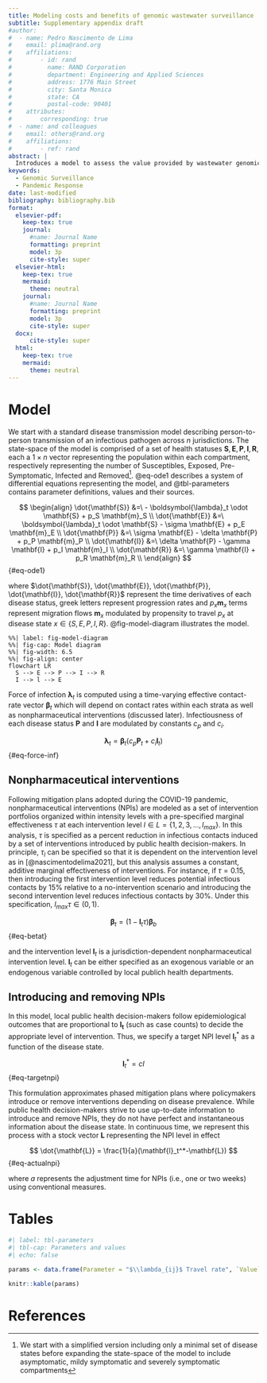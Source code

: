 ```yaml
---
title: Modeling costs and benefits of genomic wastewater surveillance
subtitle: Supplementary appendix draft
#author:
#  - name: Pedro Nascimento de Lima
#    email: plima@rand.org
#    affiliations: 
#        - id: rand
#          name: RAND Corporation
#          department: Engineering and Applied Sciences
#          address: 1776 Main Street
#          city: Santa Monica
#          state: CA
#          postal-code: 90401
#    attributes:
#        corresponding: true
#  - name: and colleagues
#    email: others@rand.org
#    affiliations:
#        - ref: rand
abstract: |
  Introduces a model to assess the value provided by wastewater genomic surveillance network. This document is meant to be used as a supplementary appendix of the paper.
keywords: 
  - Genomic Surveillance
  - Pandemic Response
date: last-modified
bibliography: bibliography.bib
format:
  elsevier-pdf:
    keep-tex: true
    journal:
      #name: Journal Name
      formatting: preprint
      model: 3p
      cite-style: super
  elsevier-html:
    keep-tex: true
    mermaid:
      theme: neutral
    journal:
      #name: Journal Name
      formatting: preprint
      model: 3p
      cite-style: super
  docx:
      cite-style: super
  html:
    keep-tex: true
    mermaid:
      theme: neutral
---
```


<!-- Template source: https://github.com/quarto-journals/elsevier download repository and place it within this folder.-->

# Model

We start with a standard disease transmission model describing person-to-person transmission of an infectious pathogen across $n$ jurisdictions. The state-space of the model is comprised of a set of health statuses $\mathbf{S}, \mathbf{E}, \mathbf{P}, \mathbf{I}, \mathbf{R}$, each a $1 \times n$ vector representing the population within each compartment, respectively representing the number of Susceptibles, Exposed, Pre-Symptomatic, Infected and Removed[^1]. @eq-ode1 describes a system of differential equations representing the model, and @tbl-parameters contains parameter definitions, values and their sources.

[^1]: We start with a simplified version including only a minimal set of disease states before expanding the state-space of the model to include asymptomatic, mildy symptomatic and severely symptomatic compartments

$$ 
\begin{align}
\dot{\mathbf{S}} &=\ - \boldsymbol{\lambda}_t \odot \mathbf{S} + p_S \mathbf{m}_S \\
\dot{\mathbf{E}} &=\ \boldsymbol{\lambda}_t \odot \mathbf{S} - \sigma \mathbf{E} + p_E \mathbf{m}_E \\
\dot{\mathbf{P}} &=\ \sigma \mathbf{E} - \delta \mathbf{P} + p_P \mathbf{m}_P \\
\dot{\mathbf{I}} &=\ \delta \mathbf{P} - \gamma \mathbf{I} + p_I \mathbf{m}_I \\
\dot{\mathbf{R}} &=\ \gamma \mathbf{I} + p_R \mathbf{m}_R \\
\end{align}
$$ {#eq-ode1}

where $\dot{\mathbf{S}}, \dot{\mathbf{E}}, \dot{\mathbf{P}}, \dot{\mathbf{I}}, \dot{\mathbf{R}}$ represent the time derivatives of each disease status, greek letters represent progression rates and $p_x\mathbf{m}_x$ terms represent migration flows $\mathbf{m}_x$ modulated by propensity to travel $p_x$ at disease state $x \in \{S, E, P, I, R\}$. @fig-model-diagram illustrates the model.

```mermaid
%%| label: fig-model-diagram
%%| fig-cap: Model diagram
%%| fig-width: 6.5
%%| fig-align: center
flowchart LR
  S --> E --> P --> I --> R
  I --> l --> E
```

Force of infection $\boldsymbol{\lambda}_t$ is computed using a time-varying effective contact-rate vector $\boldsymbol{\beta}_t$ which will depend on contact rates within each strata as well as nonpharmaceutical interventions (discussed later). Infectiousness of each disease status $\mathbf{P}$ and $\mathbf{I}$ are modulated by constants $c_p$ and $c_i$.

$$ 
\boldsymbol{\lambda}_t = \boldsymbol{\beta}_t (c_p\mathbf{P}_t + c_i\mathbf{I}_t)
$$ {#eq-force-inf}

## Nonpharmaceutical interventions {#npi}

Following mitigation plans adopted during the COVID-19 pandemic, nonpharmaceutical interventions (NPIs) are modeled as a set of intervention portfolios organized within intensity levels with a pre-specified marginal effectiveness $\tau$ at each intervention level $l \in L = \{1,2,3,...,l_{max}\}$. In this analysis, $\tau$ is specified as a percent reduction in infectious contacts induced by a set of interventions introduced by public health decision-makers. In principle, $\tau_l$ can be specified so that it is dependent on the intervention level as in [@nascimentodelima2021], but this analysis assumes a constant, additive marginal effectiveness of interventions. For instance, if $\tau = 0.15$, then introducing the first intervention level reduces potential infectious contacts by 15% relative to a no-intervention scenario and introducing the second intervention level reduces infectious contacts by 30%. Under this specification, $l_{max} \tau \in (0,1)$.

$$ 
\boldsymbol{\beta}_t = (1-\mathbf{l}_t\tau) \boldsymbol{\beta}_b
$$ {#eq-betat}

and the intervention level $\mathbf{l}_t$ is a jurisdiction-dependent nonpharmaceutical intervention level. $\mathbf{l}_t$ can be either specified as an exogenous variable or an endogenous variable controlled by local publich health departments.

## Introducing and removing NPIs

In this model, local public health decision-makers follow epidemiological outcomes that are proportional to $\mathbf{I_t}$ (such as case counts) to decide the appropriate level of intervention. Thus, we specify a target NPI level $\mathbf{l}_t^*$ as a function of the disease state.

$$ 
\mathbf{l}_t^* = cI
$$ {#eq-targetnpi}

This formulation approximates phased mitigation plans where policymakers introduce or remove interventions depending on disease prevalence. While public health decision-makers strive to use up-to-date information to introduce and remove NPIs, they do not have perfect and instantaneous information about the disease state. In continuous time, we represent this process with a stock vector $\mathbf{L}$ representing the NPI level in effect

$$ 
\dot{\mathbf{L}} = \frac{1}{a}(\mathbf{l}_t^*-\mathbf{L})
$$ {#eq-actualnpi}

where $a$ represents the adjustment time for NPIs (i.e., one or two weeks) using conventional measures.



```{=html}
<!-- 
Sections to complete


## Genomic surveillance

Genomic surveillance might provide an early signal to decision makers by providing an early signal of prevalence, hence effectively reducing $a$.

## Travel

Individuals travel from jurisdiction $i$ to $j$ at a daily rate $r_{ij}$. This baseline rate is multiplied by a factor  by a factor  The daily travel flows $t_{ij} \sim Pois(\lambda_{ij})$. We used data from {blank} to estimate travel flows between 

### Information sharing and coordination

Jurisdictions can share information and use each other's epidemiological indicators to decide when to introduce and remove Nonpharmaceutical interventions. 

## Effect of genomic surveillance

Genomic surveillance is assumed to provide benefits to public health decision makers by providing an early signal of surges that would be otherwise detected later via testing of symptomatic individuals.

# Model parameters {#parameters}

@tbl-parameters presents the set of model parameters used in this analysis, their meaning, and their baseline values and sources used.

-->
```
# Tables

```r
#| label: tbl-parameters
#| tbl-cap: Parameters and values
#| echo: false

params <- data.frame(Parameter = "$\\lambda_{ij}$ Travel rate", `Value` = "Mobility Matrix A", Source = "[@Feynman1963118]")

knitr::kable(params)
```

# References {.unnumbered}
